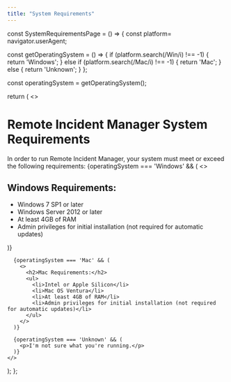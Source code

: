 ```yaml
---
title: "System Requirements"
---
```



const SystemRequirementsPage = () => {
  const platform= navigator.userAgent;

  const getOperatingSystem = () => {
    if (platform.search(/Win/i) !== -1) {
      return 'Windows';
    } else if (platform.search(/Mac/i) !== -1) {
      return 'Mac';
    } else {
      return 'Unknown';
    }
  };

  const operatingSystem = getOperatingSystem();

  return (
    <>
      <h1>Remote Incident Manager System Requirements</h1>
<p>In order to run Remote Incident Manager, your system must meet or exceed the following requirements:
      {operatingSystem === 'Windows' && (
        <>
          <h2>Windows Requirements:</h2>
          <ul>
            <li>Windows 7 SP1 or later</li>
            <li>Windows Server 2012 or later</li>
            <li>At least 4GB of RAM</li>
            <li>Admin privileges for initial installation (not required for automatic updates)</li>
          </ul>
        </>
      )}

      {operatingSystem === 'Mac' && (
        <>
          <h2>Mac Requirements:</h2>
          <ul>
            <li>Intel or Apple Silicon</li>
            <li>Mac OS Ventura</li>
            <li>At least 4GB of RAM</li>
            <li>Admin privileges for initial installation (not required for automatic updates)</li>
          </ul>
        </>
      )}

      {operatingSystem === 'Unknown' && (
        <p>I'm not sure what you're running.</p>
      )}
    </>
  );
};

